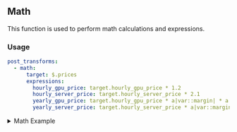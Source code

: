 ## Math

This function is used to perform math calculations and expressions. <br />

<h3>Usage</h3>

```yaml
post_transforms:
  - math:
      target: $.prices
      expressions:
        hourly_gpu_price: target.hourly_gpu_price * 1.2
        hourly_server_price: target.hourly_server_price * 2.1
        yearly_gpu_price: target.hourly_gpu_price * a|var::margin| * a|Input::servers| * 24 * 365 # using variables
        yearly_server_price: target.hourly_server_price * a|var::margin| * a|Input::servers| * 24 * 365
```

<details>

<summary>Math Example</summary>

<br />
Adjusting the server pricing list to add margins and new pricing.

Example data set
```json
[
        {
            "hourly_gpu_price": "3.180",
            "hourly_server_price": "25.440",
            "gpu_type": "NVIDIA H200 SXM",
            "gpu_type_display_name": "NVIDIA H200 SXM",
            "gpu_count": 8,
            "cpu_count": 2,
            "cpu_model": "Intel(R) Xeon(R) Platinum 8568Y+",
            "cpu_model_display_name": "Intel Xeon 8568Y+ 48-Core",
            "cpu_speed_ghz": "2.30",
            "ram_gb": 2048,
            "storage_gb": 30720,
            "bandwidth_gbps": 200,
            "nic_type": "ConnectX-7",
            "nic_type_display_name": "ConnectX-7"
        },
        {
            "hourly_gpu_price": "3.180",
            "hourly_server_price": "25.440",
            "gpu_type": "NVIDIA H200 SXM 141GB",
            "gpu_type_display_name": "NVIDIA H200 SXM 141GB",
            "gpu_count": 8,
            "cpu_count": 2,
            "cpu_model": "INTEL(R) XEON(R) PLATINUM 8568Y+",
            "cpu_model_display_name": "Intel Xeon 8568Y+ 48-Core",
            "cpu_speed_ghz": "4.00",
            "ram_gb": 2048,
            "storage_gb": 30720,
        }
]
```

This example also leverages the [filter](#filter) functionality.

```yml
name: gpu-prices

global:
  variables: 
    margin: 1.5

interfaces:
  v1/gpu-prices:
    output: http
    method: GET

    actions:
      - name: Input
        input: a|params
        assert:
          tests:
            - value: servers
              is_greater_than: 0
              is_not_null: true
            - value: gpu_type
              is_not_null: true
            - value: gpu_count
              is_greater_than: 0
              is_not_null: true

      - name: GpuPrices
        run_when_succeeded: [Input]
        http:
          url: https://something.com/api/gpu-prices
          headers:
            user-agent: curl/7.81.0
            content-type: application/json
        post_transforms:
          - extract_value: .body
          - math:
              target: $.prices
              expressions:
                hourly_gpu_price: target.hourly_gpu_price * a|var::margin| * a|Input::servers|
                hourly_server_price: target.hourly_server_price * a|var::margin| * a|Input::servers|
                yearly_gpu_price: target.hourly_gpu_price * a|var::margin| * a|Input::servers| * 24 * 365
                yearly_server_price: target.hourly_server_price * a|var::margin| * a|Input::servers| * 24 * 365
          - filter_search:
              target: $.prices
              conditions:
                $.gpu_type:
                  contains_value: a|Input::gpu_type|
                  case_insensitive: true
                $.gpu_count:
                  is_greater_than_or_equal_to: a|Input::gpu_count|
```


---

</details>
